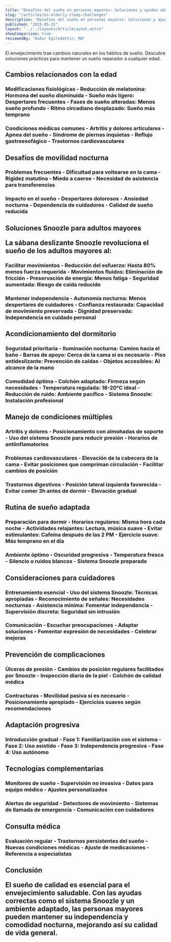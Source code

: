 ```yaml
---
title: "Desafíos del sueño en personas mayores: Soluciones y ayudas adaptadas"
slug: "/articles/es-elderly-sleep-challenges"
description: "Desafíos del sueño en personas mayores: Soluciones y ayudas adaptadas"
published: "2025-05-31"
layout: "../../layouts/ArticleLayout.astro"
showComparison: true
reviewedBy: "Auður Egilsdóttir, RN"
---
```

El envejecimiento trae cambios naturales en los hábitos de sueño. Descubre soluciones prácticas para mantener un sueño reparador a cualquier edad.

<h2>Cambios relacionados con la edad

<h3>Modificaciones fisiológicas
- <strong>Reducción de melatonina</strong>: Hormona del sueño disminuida
- <strong>Sueño más ligero</strong>: Despertares frecuentes
- <strong>Fases de sueño alteradas</strong>: Menos sueño profundo
- <strong>Ritmo circadiano desplazado</strong>: Sueño más temprano

<h3>Condiciones médicas comunes
- Artritis y dolores articulares
- Apnea del sueño
- Síndrome de piernas inquietas
- Reflujo gastroesofágico
- Trastornos cardiovasculares

<h2>Desafíos de movilidad nocturna

<h3>Problemas frecuentes
- Dificultad para voltearse en la cama
- Rigidez matutina
- Miedo a caerse
- Necesidad de asistencia para transferencias

<h3>Impacto en el sueño
- Despertares dolorosos
- Ansiedad nocturna
- Dependencia de cuidadores
- Calidad de sueño reducida

<h2>Soluciones Snoozle para adultos mayores</p><p>La sábana deslizante Snoozle revoluciona el sueño de los adultos mayores al:

<h3>Facilitar movimientos
- <strong>Reducción del esfuerzo</strong>: Hasta 80% menos fuerza requerida
- <strong>Movimientos fluidos</strong>: Eliminación de fricción
- <strong>Preservación de energía</strong>: Menos fatiga
- <strong>Seguridad aumentada</strong>: Riesgo de caída reducido

<h3>Mantener independencia
- <strong>Autonomía nocturna</strong>: Menos despertares de cuidadores
- <strong>Confianza restaurada</strong>: Capacidad de movimiento preservada
- <strong>Dignidad preservada</strong>: Independencia en cuidado personal

<h2>Acondicionamiento del dormitorio

<h3>Seguridad prioritaria
- <strong>Iluminación nocturna</strong>: Camino hacia el baño
- <strong>Barras de apoyo</strong>: Cerca de la cama si es necesario
- <strong>Piso antideslizante</strong>: Prevención de caídas
- <strong>Objetos accesibles</strong>: Al alcance de la mano

<h3>Comodidad óptima
- <strong>Colchón adaptado</strong>: Firmeza según necesidades
- <strong>Temperatura regulada</strong>: 18-20°C ideal
- <strong>Reducción de ruido</strong>: Ambiente pacífico
- <strong>Sistema Snoozle</strong>: Instalación profesional

<h2>Manejo de condiciones múltiples

<h3>Artritis y dolores
- Posicionamiento con almohadas de soporte
- Uso del sistema Snoozle para reducir presión
- Horarios de antiinflamatorios

<h3>Problemas cardiovasculares
- Elevación de la cabecera de la cama
- Evitar posiciones que compriman circulación
- Facilitar cambios de posición

<h3>Trastornos digestivos
- Posición lateral izquierda favorecida
- Evitar comer 3h antes de dormir
- Elevación gradual

<h2>Rutina de sueño adaptada

<h3>Preparación para dormir
- <strong>Horarios regulares</strong>: Misma hora cada noche
- <strong>Actividades relajantes</strong>: Lectura, música suave
- <strong>Evitar estimulantes</strong>: Cafeína después de las 2 PM
- <strong>Ejercicio suave</strong>: Más temprano en el día

<h3>Ambiente óptimo
- Oscuridad progresiva
- Temperatura fresca
- Silencio o ruidos blancos
- Sistema Snoozle preparado

<h2>Consideraciones para cuidadores

<h3>Entrenamiento esencial
- <strong>Uso del sistema Snoozle</strong>: Técnicas apropiadas
- <strong>Reconocimiento de señales</strong>: Necesidades nocturnas
- <strong>Asistencia mínima</strong>: Fomentar independencia
- <strong>Supervisión discreta</strong>: Seguridad sin intrusión

<h3>Comunicación
- Escuchar preocupaciones
- Adaptar soluciones
- Fomentar expresión de necesidades
- Celebrar mejoras

<h2>Prevención de complicaciones

<h3>Úlceras de presión
- Cambios de posición regulares facilitados por Snoozle
- Inspección diaria de la piel
- Colchón de calidad médica

<h3>Contracturas
- Movilidad pasiva si es necesario
- Posicionamiento apropiado
- Ejercicios suaves según recomendaciones

<h2>Adaptación progresiva

<h3>Introducción gradual
- <strong>Fase 1</strong>: Familiarización con el sistema
- <strong>Fase 2</strong>: Uso asistido
- <strong>Fase 3</strong>: Independencia progresiva
- <strong>Fase 4</strong>: Uso autónomo

<h2>Tecnologías complementarias

<h3>Monitores de sueño
- Supervisión no invasiva
- Datos para equipo médico
- Ajustes personalizados

<h3>Alertas de seguridad
- Detectores de movimiento
- Sistemas de llamada de emergencia
- Comunicación con cuidadores

<h2>Consulta médica

<h3>Evaluación regular
- Trastornos persistentes del sueño
- Nuevas condiciones médicas
- Ajuste de medicaciones
- Referencia a especialistas

<h2>Conclusión</p><p>El sueño de calidad es esencial para el envejecimiento saludable. Con las ayudas correctas como el sistema Snoozle y un ambiente adaptado, las personas mayores pueden mantener su independencia y comodidad nocturna, mejorando así su calidad de vida general.